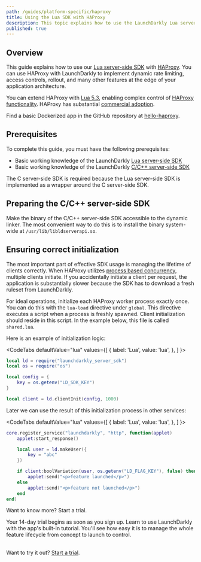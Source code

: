 ```yaml
---
path: /guides/platform-specific/haproxy
title: Using the Lua SDK with HAProxy
description: This topic explains how to use the LaunchDarkly Lua server-side SDK with HAProxy.
published: true
---
```


## Overview

This guide explains how to use our [Lua server-side SDK](https://github.com/launchdarkly/lua-server-sdk) with [HAProxy](https://www.haproxy.org/). You can use HAProxy with LaunchDarkly to implement dynamic rate limiting, access controls, rollout, and many other features at the edge of your application architecture.

You can extend HAProxy with [Lua 5.3](https://www.lua.org/manual/5.3/), enabling complex control of [HAProxy functionality](http://www.arpalert.org/src/haproxy-lua-api/2.1/index.html). HAProxy has substantial [commercial adoption](https://www.haproxy.org/they-use-it.html).

Find a basic Dockerized app in the GitHub repository at [hello-haproxy](https://github.com/launchdarkly/hello-haproxy).

## Prerequisites

To complete this guide, you must have the following prerequisites:

* Basic working knowledge of the LaunchDarkly [Lua server-side SDK](/sdk/server-side/lua)
* Basic working knowledge of the LaunchDarkly [C/C++ server-side SDK](/sdk/server-side/c-c--)

The C server-side SDK is required because the Lua server-side SDK is implemented as a wrapper around the C server-side SDK.

## Preparing the C/C++ server-side SDK

Make the binary of the C/C++ server-side SDK accessible to the dynamic linker. The most convenient way to do this is to install the binary system-wide at `/usr/lib/libldserverapi.so`.

## Ensuring correct initialization

The most important part of effective SDK usage is managing the lifetime of clients correctly. When HAProxy utilizes [process based concurrency](https://stackoverflow.com/questions/4315292/concurrency-processes-vs-threads), multiple clients initiate. If you accidentally initiate a client per request, the application is substantially slower because the SDK has to download a fresh ruleset from LaunchDarkly.

For ideal operations, initialize each HAProxy worker process exactly once. You can do this with the `lua-load` directive under `global`. This directive executes a script when a process is freshly spawned. Client initialization should reside in this script. In the example below, this file is called `shared.lua`.

Here is an example of initialization logic:

<CodeTabs
  defaultValue="lua"
  values={[
    { label: 'Lua', value: 'lua', },
  ]
}>
<CodeTabItem value="lua">

```lua
local ld = require("launchdarkly_server_sdk")
local os = require("os")

local config = {
    key = os.getenv("LD_SDK_KEY")
}

local client = ld.clientInit(config, 1000)
```

</CodeTabItem>
</CodeTabs>

Later we can use the result of this initialization process in other services:

<CodeTabs
  defaultValue="lua"
  values={[
    { label: 'Lua', value: 'lua', },
  ]
}>
<CodeTabItem value="lua">

```lua
core.register_service("launchdarkly", "http", function(applet)
    applet:start_response()

    local user = ld.makeUser({
        key = "abc"
    })

    if client:boolVariation(user, os.getenv("LD_FLAG_KEY"), false) then
        applet:send("<p>feature launched</p>")
    else
        applet:send("<p>feature not launched</p>")
    end
end)
```

</CodeTabItem>
</CodeTabs>

<Callout intent="primary">
<CalloutTitle>Want to know more? Start a trial.</CalloutTitle>
<CalloutDescription>

Your 14-day trial begins as soon as you sign up. Learn to use LaunchDarkly with the app's built-in tutorial. You'll see how easy it is to manage the whole feature lifecycle from concept to launch to control.<br/><br/>

Want to try it out? [Start a trial](https://launchdarkly.com/start-trial/).

</CalloutDescription>
</Callout>
